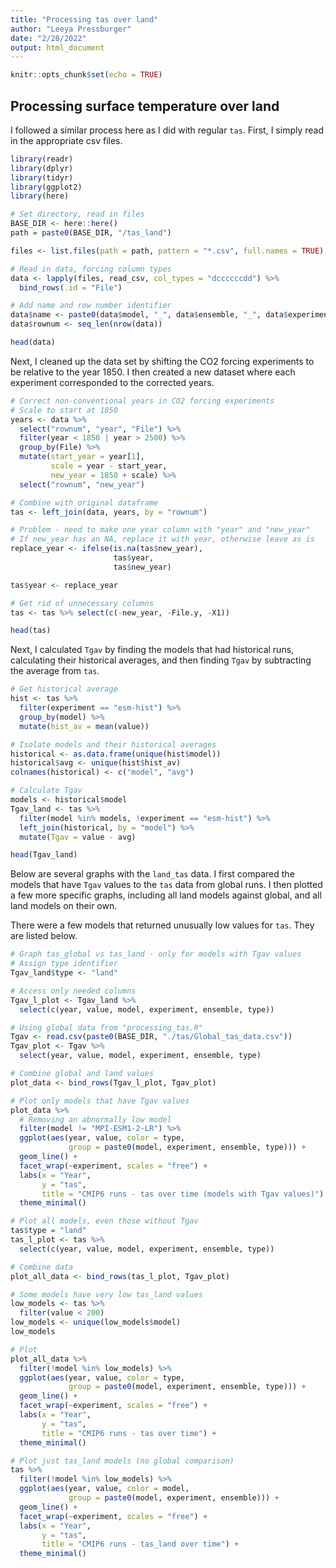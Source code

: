 ```yaml
---
title: "Processing tas over land"
author: "Leeya Pressburger"
date: "2/28/2022"
output: html_document
---
```


```r
knitr::opts_chunk$set(echo = TRUE)
```

## Processing surface temperature over land

I followed a similar process here as I did with regular `tas`. First, I simply read in the appropriate csv files. 

``` r
library(readr)
library(dplyr)
library(tidyr)
library(ggplot2)
library(here)

# Set directory, read in files
BASE_DIR <- here::here()
path = paste0(BASE_DIR, "/tas_land")

files <- list.files(path = path, pattern = "*.csv", full.names = TRUE)

# Read in data, forcing column types
data <- lapply(files, read_csv, col_types = "dccccccdd") %>%
  bind_rows(.id = "File")

# Add name and row number identifier
data$name <- paste0(data$model, "_", data$ensemble, "_", data$experiment)
data$rownum <- seq_len(nrow(data))

head(data)

```

Next, I cleaned up the data set by shifting the CO2 forcing experiments to be relative to the year 1850. I then created a new dataset where each experiment corresponded to the corrected years.

``` r
# Correct non-conventional years in CO2 forcing experiments
# Scale to start at 1850
years <- data %>%
  select("rownum", "year", "File") %>%
  filter(year < 1850 | year > 2500) %>%
  group_by(File) %>%
  mutate(start_year = year[1],
         scale = year - start_year,
         new_year = 1850 + scale) %>%
  select("rownum", "new_year")

# Combine with original dataframe
tas <- left_join(data, years, by = "rownum")

# Problem - need to make one year column with "year" and "new_year"
# If new_year has an NA, replace it with year, otherwise leave as is
replace_year <- ifelse(is.na(tas$new_year), 
                       tas$year, 
                       tas$new_year)

tas$year <- replace_year

# Get rid of unnecessary columns
tas <- tas %>% select(c(-new_year, -File.y, -X1))

head(tas)

```

Next, I calculated `Tgav` by finding the models that had historical runs, calculating their historical averages, and then finding `Tgav` by subtracting the average from `tas`.

``` r
# Get historical average
hist <- tas %>%
  filter(experiment == "esm-hist") %>%
  group_by(model) %>%
  mutate(hist_av = mean(value))

# Isolate models and their historical averages
historical <- as.data.frame(unique(hist$model))
historical$avg <- unique(hist$hist_av)
colnames(historical) <- c("model", "avg")

# Calculate Tgav
models <- historical$model
Tgav_land <- tas %>%
  filter(model %in% models, !experiment == "esm-hist") %>%
  left_join(historical, by = "model") %>%
  mutate(Tgav = value - avg)

head(Tgav_land)

```

Below are several graphs with the `land_tas` data. I first compared the models that have `Tgav` values to the `tas` data from global runs. I then plotted a few more specific graphs, including all land models against global, and all land models on their own.

There were a few models that returned unusually low values for `tas`. They are listed below.

``` r

# Graph tas_global vs tas_land - only for models with Tgav values
# Assign type identifier
Tgav_land$type <- "land"

# Access only needed columns
Tgav_l_plot <- Tgav_land %>%
  select(c(year, value, model, experiment, ensemble, type))

# Using global data from "processing_tas.R"
Tgav <- read.csv(paste0(BASE_DIR, "./tas/Global_tas_data.csv"))
Tgav_plot <- Tgav %>%
  select(year, value, model, experiment, ensemble, type)

# Combine global and land values
plot_data <- bind_rows(Tgav_l_plot, Tgav_plot)

# Plot only models that have Tgav values
plot_data %>%
  # Removing an abnormally low model
  filter(model != "MPI-ESM1-2-LR") %>%
  ggplot(aes(year, value, color = type, 
             group = paste0(model, experiment, ensemble, type))) +
  geom_line() +
  facet_wrap(~experiment, scales = "free") +
  labs(x = "Year",
       y = "tas",
       title = "CMIP6 runs - tas over time (models with Tgav values)") +
  theme_minimal()

# Plot all models, even those without Tgav
tas$type = "land"
tas_l_plot <- tas %>%
  select(c(year, value, model, experiment, ensemble, type))

# Combine data
plot_all_data <- bind_rows(tas_l_plot, Tgav_plot)

# Some models have very low tas_land values
low_models <- tas %>% 
  filter(value < 200)
low_models <- unique(low_models$model)
low_models

# Plot
plot_all_data %>%
  filter(!model %in% low_models) %>%
  ggplot(aes(year, value, color = type, 
             group = paste0(model, experiment, ensemble, type))) +
  geom_line() +
  facet_wrap(~experiment, scales = "free") +
  labs(x = "Year",
       y = "tas",
       title = "CMIP6 runs - tas over time") +
  theme_minimal()

# Plot just tas_land models (no global comparison)
tas %>%
  filter(!model %in% low_models) %>%
  ggplot(aes(year, value, color = model, 
             group = paste0(model, experiment, ensemble))) +
  geom_line() +
  facet_wrap(~experiment, scales = "free") +
  labs(x = "Year",
       y = "tas",
       title = "CMIP6 runs - tas_land over time") +
  theme_minimal()

```
